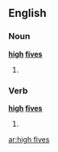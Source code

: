 ==English==

===Noun===
'''[[high]] [[five]]s'''

# {{plural of|[[high five]]}}

===Verb===
'''[[high]] [[five]]s'''

# {{third-person singular of|[[high five]]}}

[[ar:high fives]]